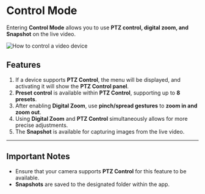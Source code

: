 # Control Mode

Entering **Control Mode** allows you to use **PTZ control, digital zoom, and Snapshot** on the live video.

<Image alt="How to control a video device" caption="How to control a video device" src="https://github.com/Innodep/vurix-mobile-docs/blob/main/assets/how-to-control.png?raw=true" />

## Features

1. If a device supports **PTZ Control**, the menu will be displayed, and activating it will show the **PTZ Control panel**.
2. **Preset control** is available within **PTZ Control**, supporting up to **8 presets**.
3. After enabling **Digital Zoom**, use **pinch/spread gestures** to **zoom in and zoom out**.
4. Using **Digital Zoom** and **PTZ Control** simultaneously allows for more precise adjustments.
5. The **Snapshot** is available for capturing images from the live video.

---

## **Important Notes**
- Ensure that your camera supports **PTZ Control** for this feature to be available.
- **Snapshots** are saved to the designated folder within the app.
